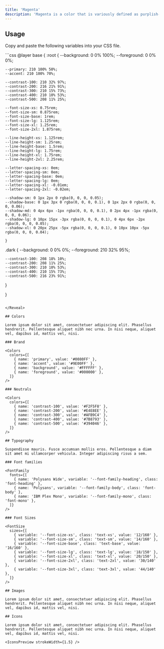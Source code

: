 ```yaml
---
title: 'Magenta'
description: 'Magenta is a color that is variously defined as purplish-red, reddish-purple, purplish, or mauvish-crimson.'
---
```


## Usage

Copy and paste the following variables into your CSS file.

<Reveal>
```css
@layer base {
  :root {
    --background: 0 0% 100%;
    --foreground: 0 0% 0%;

    --primary: 210 100% 50%;
    --accent: 210 100% 70%;

    --contrast-100: 210 32% 97%;
    --contrast-200: 216 21% 91%;
    --contrast-300: 210 15% 73%;
    --contrast-400: 210 10% 53%;
    --contrast-500: 208 11% 25%;

    --font-size-xs: 0.75rem;
    --font-size-sm: 0.875rem;
    --font-size-base: 1rem;
    --font-size-lg: 1.125rem;
    --font-size-xl: 1.25rem;
    --font-size-2xl: 1.875rem;

    --line-height-xs: 1.125rem;
    --line-height-sm: 1.25rem;
    --line-height-base: 1.5rem;
    --line-height-lg: 1.75rem;
    --line-height-xl: 1.75rem;
    --line-height-2xl: 2.25rem;

    --letter-spacing-xs: 0em;
    --letter-spacing-sm: 0em;
    --letter-spacing-base: 0em;
    --letter-spacing-lg: 0em;
    --letter-spacing-xl: -0.01em;
    --letter-spacing-2xl: -0.02em;

    --shadow-sm: 0 1px 2px 0 rgba(0, 0, 0, 0.05);
    --shadow-base: 0 1px 3px 0 rgba(0, 0, 0, 0.1), 0 1px 2px 0 rgba(0, 0, 0, 0.06);
    --shadow-md: 0 4px 6px -1px rgba(0, 0, 0, 0.1), 0 2px 4px -1px rgba(0, 0, 0, 0.06);
    --shadow-lg: 0 10px 15px -3px rgba(0, 0, 0, 0.1), 0 4px 6px -2px rgba(0, 0, 0, 0.05);
    --shadow-xl: 0 20px 25px -5px rgba(0, 0, 0, 0.1), 0 10px 10px -5px rgba(0, 0, 0, 0.04);

    }

.dark {
--background: 0 0% 0%;
--foreground: 210 32% 95%;

    --contrast-100: 208 18% 10%;
    --contrast-200: 208 11% 25%;
    --contrast-300: 210 10% 53%;
    --contrast-400: 210 15% 73%;
    --contrast-500: 216 23% 91%;

}

}

```

</Reveal>

## Colors

Lorem ipsum dolor sit amet, consectetuer adipiscing elit. Phasellus hendrerit. Pellentesque aliquet nibh nec urna. In nisi neque, aliquet vel, dapibus id, mattis vel, nisi.

### Brand

<Colors
  colors={[
    { name: 'primary', value: '#0080FF' },
    { name: 'accent', value: '#9E00FF' },
    { name: 'background', value: '#FFFFFF' },
    { name: 'foreground', value: '#000000' },
  ]}
/>

### Neutrals

<Colors
  colors={[
    { name: 'contrast-100', value: '#F2F5F8' },
    { name: 'contrast-200', value: '#E4E8EE' },
    { name: 'contrast-300', value: '#AFB9C4' },
    { name: 'contrast-400', value: '#7B8793' },
    { name: 'contrast-500', value: '#394046' },
  ]}
/>

## Typography

Suspendisse mauris. Fusce accumsan mollis eros. Pellentesque a diam sit amet mi ullamcorper vehicula. Integer adipiscing risus a sem.

### Font families

<FontFamily
  fonts={[
    { name: 'Polysans Wide', variable: '--font-family-heading', class: 'font-heading' },
    { name: 'Polysans', variable: '--font-family-body', class: 'font-body' },
    { name: 'IBM Plex Mono', variable: '--font-family-mono', class: 'font-mono' },
  ]}
/>

### Font Sizes

<FontSize
  sizes={[
    { variable: '--font-size-xs', class: 'text-xs', value: '12/160' },
    { variable: '--font-size-sm', class: 'text-sm', value: '14/160' },
    { variable: '--font-size-base', class: 'text-base', value: '16/160' },
    { variable: '--font-size-lg', class: 'text-lg', value: '18/150' },
    { variable: '--font-size-xl', class: 'text-xl', value: '20/150' },
    { variable: '--font-size-2xl', class: 'text-2xl', value: '30/140' },
    { variable: '--font-size-3xl', class: 'text-3xl', value: '44/140' },
  ]}
/>

## Images

Lorem ipsum dolor sit amet, consectetuer adipiscing elit. Phasellus hendrerit. Pellentesque aliquet nibh nec urna. In nisi neque, aliquet vel, dapibus id, mattis vel, nisi.

## Icons

Lorem ipsum dolor sit amet, consectetuer adipiscing elit. Phasellus hendrerit. Pellentesque aliquet nibh nec urna. In nisi neque, aliquet vel, dapibus id, mattis vel, nisi.

<IconsPreview strokeWidth={1.5} />

```
